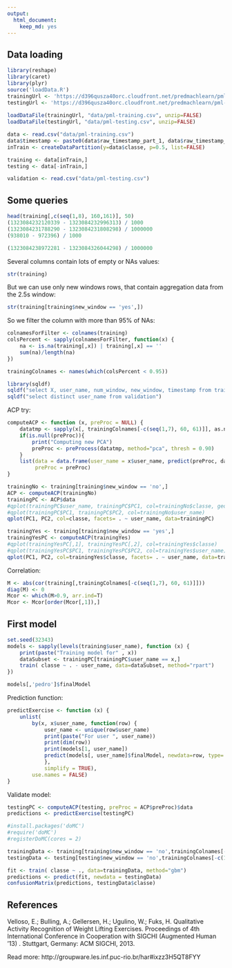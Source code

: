 ```yaml
---
output:
  html_document:
    keep_md: yes
---
```

## Data loading

```r
library(reshape)
library(caret)
library(plyr)
source('loadData.R')
trainingUrl <- 'https://d396qusza40orc.cloudfront.net/predmachlearn/pml-training.csv'
testingUrl <- 'https://d396qusza40orc.cloudfront.net/predmachlearn/pml-testing.csv'
  
loadDataFile(trainingUrl, "data/pml-training.csv", unzip=FALSE)
loadDataFile(testingUrl, "data/pml-testing.csv", unzip=FALSE)

data <- read.csv("data/pml-training.csv")
data$timestamp <- paste0(data$raw_timestamp_part_1, data$raw_timestamp_part_2)
inTrain <- createDataPartition(y=data$classe, p=0.5, list=FALSE)

training <- data[inTrain,]
testing <- data[-inTrain,]

validation <- read.csv("data/pml-testing.csv")
```

## Some queries

```r
head(training[,c(seq(1,8), 160,161)], 50)
(1323084232120339 - 1323084232996313) / 1000
(1323084231788290 - 1323084231808298) / 1000000
(938010 - 972396) / 1000

(1323084238972281 - 1323084326044298) / 1000000

```

Several columns contain lots of empty or NAs values:
```r
str(training)
```

But we can use only new windows rows, that contain aggregation data from the 2.5s window:
```r
str(training[training$new_window == 'yes',])
```

So we filter the column with more than 95% of NAs:
```r
colnamesForFilter <- colnames(training)
colsPercent <- sapply(colnamesForFilter, function(x) {
    na <- is.na(training[,x]) | training[,x] == ''
    sum(na)/length(na)
})

trainingColnames <- names(which(colsPercent < 0.95))
```

```r
library(sqldf)
sqldf("select X, user_name, num_window, new_window, timestamp from training where num_window in (12, 13)")
sqldf("select distinct user_name from validation")
```

ACP try:
```r
computeACP <- function (x, preProc = NULL) {
    datatmp <- sapply(x[, trainingColnames[-c(seq(1,7), 60, 61)]], as.numeric)
    if(is.null(preProc)){
        print("Computing new PCA")
        preProc <- preProcess(datatmp, method="pca", thresh = 0.90)
    }
    list(data = data.frame(user_name = x$user_name, predict(preProc, datatmp), classe = x$classe),
         preProc = preProc)
}

trainingNo <- training[training$new_window == 'no',]
ACP <- computeACP(trainingNo)
trainingPC <- ACP$data
#qplot(trainingPC$user_name, trainingPC$PC1, col=trainingNo$classe, geom="jitter")
#qplot(trainingPC$PC1, trainingPC$PC2, col=trainingNo$user_name)
qplot(PC1, PC2, col=classe, facets= . ~ user_name, data=trainingPC)
```

```r
trainingYes <- training[training$new_window == 'yes',]
trainingYesPC <- computeACP(trainingYes)
#qplot(trainingYesPC[,1], trainingYesPC[,2], col=trainingYes$classe)
#qplot(trainingYesPC$PC1, trainingYesPC$PC2, col=trainingYes$user_name)
qplot(PC1, PC2, col=trainingYes$classe, facets= . ~ user_name, data=trainingYesPC)
```

Correlation:
```r
M <- abs(cor(training[,trainingColnames[-c(seq(1,7), 60, 61)]]))
diag(M) <- 0
Mcor <- which(M>0.9, arr.ind=T)
Mcor <- Mcor[order(Mcor[,1]),]
```

## First model

```r
set.seed(32343)
models <- sapply(levels(training$user_name), function (x) {
    print(paste("Training model for" , x))
    dataSubset <- trainingPC[trainingPC$user_name == x,]
    train( classe ~ . - user_name, data=dataSubset, method="rpart")
})

models[,'pedro']$finalModel
```

Prediction function:
```r
predictExercise <- function (x) {
    unlist(
        by(x, x$user_name, function(row) {
            user_name <- unique(row$user_name)
            print(paste("For user ", user_name))
            print(dim(row))
            print(models[1, user_name])
            predict(models[, user_name]$finalModel, newdata=row, type= 'class')
            },
            simplify = TRUE),
        use.names = FALSE)
}

```

Validate model:
```r
testingPC <- computeACP(testing, preProc = ACP$preProc)$data
predictions <- predictExercise(testingPC)
```

```r
#install.packages('doMC')
#require('doMC')
#registerDoMC(cores = 2)

trainingData <- training[training$new_window == 'no',trainingColnames[-c(1, 3:7, 61)]]
testingData <- testing[testing$new_window == 'no',trainingColnames[-c(1, 3:7, 61)]]

fit <- train( classe ~ ., data=trainingData, method="gbm")
predictions <- predict(fit, newdata = testingData)
confusionMatrix(predictions, testingData$classe)
```

## References

Velloso, E.; Bulling, A.; Gellersen, H.; Ugulino, W.; Fuks, H. Qualitative Activity Recognition of Weight Lifting Exercises. Proceedings of 4th International Conference in Cooperation with SIGCHI (Augmented Human '13) . Stuttgart, Germany: ACM SIGCHI, 2013.

Read more: http://groupware.les.inf.puc-rio.br/har#ixzz3H5QT8FYY

